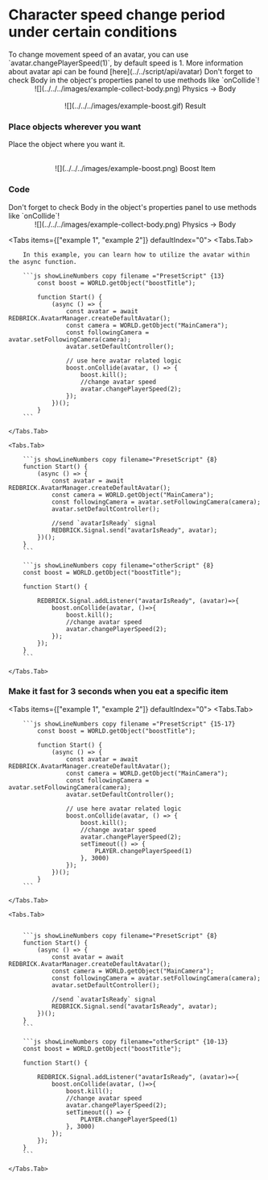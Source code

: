 
# Character speed change period under certain conditions

<Callout type="info">
  To change movement speed of an avatar, you can use
  `avatar.changePlayerSpeed(1)`, by default speed is 1. More information about
  avatar api can be found [here](../../script/api/avatar)
</Callout>
<Callout type="error" icon="‼️">
  Don't forget to check Body in the object's properties panel to use methods
  like `onCollide`!
  <center>![](../../../images/example-collect-body.png) Physics -> Body</center>
</Callout>
<br />
<center>![](../../../images/example-boost.gif) Result </center>

<Steps>

### Place objects wherever you want

Place the object where you want it.

<br />
<center>![](../../../images/example-boost.png) Boost Item </center>

### Code

<Callout type="error" icon="‼️">
  Don't forget to check Body in the object's properties panel to use methods
  like `onCollide`!
  <center>![](../../../images/example-collect-body.png) Physics -> Body</center>
</Callout>

<Tabs items={["example 1", "example 2"]} defaultIndex="0">
    <Tabs.Tab>

        In this example, you can learn how to utilize the avatar within the async function.

        ```js showLineNumbers copy filename ="PresetScript" {13}
            const boost = WORLD.getObject("boostTitle");

            function Start() {
                (async () => {
                    const avatar = await REDBRICK.AvatarManager.createDefaultAvatar();
                    const camera = WORLD.getObject("MainCamera");
                    const followingCamera = avatar.setFollowingCamera(camera);
                    avatar.setDefaultController();

                    // use here avatar related logic
                    boost.onCollide(avatar, () => {
                        boost.kill();
                        //change avatar speed
                        avatar.changePlayerSpeed(2);
                    });
                })();
            }
        ```

    </Tabs.Tab>

    <Tabs.Tab>

        ```js showLineNumbers copy filename="PresetScript" {8}
        function Start() {
            (async () => {
                const avatar = await REDBRICK.AvatarManager.createDefaultAvatar();
                const camera = WORLD.getObject("MainCamera");
                const followingCamera = avatar.setFollowingCamera(camera);
                avatar.setDefaultController();

                //send `avatarIsReady` signal
                REDBRICK.Signal.send("avatarIsReady", avatar);
            })();
        }
        ```

        ```js showLineNumbers copy filename="otherScript" {8}
        const boost = WORLD.getObject("boostTitle");

        function Start() {

            REDBRICK.Signal.addListener("avatarIsReady", (avatar)=>{
                boost.onCollide(avatar, ()=>{
                    boost.kill();
                    //change avatar speed
                    avatar.changePlayerSpeed(2);
                });
            });
        }
        ```

    </Tabs.Tab>

</Tabs>

### Make it fast for 3 seconds when you eat a specific item

<Tabs items={["example 1", "example 2"]} defaultIndex="0">
    <Tabs.Tab>

        ```js showLineNumbers copy filename ="PresetScript" {15-17}
            const boost = WORLD.getObject("boostTitle");

            function Start() {
                (async () => {
                    const avatar = await REDBRICK.AvatarManager.createDefaultAvatar();
                    const camera = WORLD.getObject("MainCamera");
                    const followingCamera = avatar.setFollowingCamera(camera);
                    avatar.setDefaultController();

                    // use here avatar related logic
                    boost.onCollide(avatar, () => {
                        boost.kill();
                        //change avatar speed
                        avatar.changePlayerSpeed(2);
                        setTimeout(() => {
                            PLAYER.changePlayerSpeed(1)
                        }, 3000)
                    });
                })();
            }
        ```

    </Tabs.Tab>

    <Tabs.Tab>


        ```js showLineNumbers copy filename="PresetScript" {8}
        function Start() {
            (async () => {
                const avatar = await REDBRICK.AvatarManager.createDefaultAvatar();
                const camera = WORLD.getObject("MainCamera");
                const followingCamera = avatar.setFollowingCamera(camera);
                avatar.setDefaultController();

                //send `avatarIsReady` signal
                REDBRICK.Signal.send("avatarIsReady", avatar);
            })();
        }
        ```

        ```js showLineNumbers copy filename="otherScript" {10-13}
        const boost = WORLD.getObject("boostTitle");

        function Start() {

            REDBRICK.Signal.addListener("avatarIsReady", (avatar)=>{
                boost.onCollide(avatar, ()=>{
                    boost.kill();
                    //change avatar speed
                    avatar.changePlayerSpeed(2);
                    setTimeout(() => {
                        PLAYER.changePlayerSpeed(1)
                    }, 3000)
                });
            });
        }
        ```

    </Tabs.Tab>

</Tabs>

</Steps>
